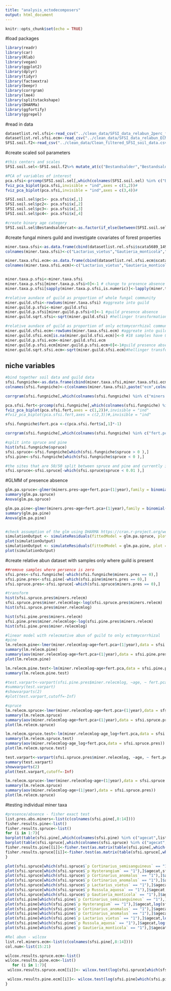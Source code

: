 ```yaml
---
title: "analysis_ectodecomposers"
output: html_document
---
```


```r
knitr::opts_chunk$set(echo = TRUE)
```

#load packages
```r
library(readr)
library(car)
library(Rlab)
library(vegan)
library(ggplot2)
library(dplyr)
library(tidyr)
library(factoextra)
library(beepr)
library(corrgram)
library(lme4)
library(splitstackshape)
library(DHARMa)
library(ggfortify)
library(ggrepel)
```


#read in data
```r
datasetlist.rel.sfsi<-read_csv("../clean_data/SFSI_data_relabun_2perc_filtered.csv")
datasetlist.rel.sfsi.ecm<-read_csv("../clean_data/SFSI_data_relabun_ECM_2perc_filtered.csv")
SFSI.soil.f2<-read_csv("../clean_data/Clean_filtered_SFSI_soil_data.csv")
```

#create scaled soil parameters
```r
#this centers and scales 
SFSI.soil.sel<-SFSI.soil.f2%>% mutate_at(c("Bestandsalder","Bestandsalder_log","Tallandel","Granandel","Bjorkandel","CN_log","Temperatursumma","pH_H2O_log","NC","CN","Cstock","Cstock_log"),list(scaled =scale))

#PCA of variables of interest
pca.sfsi<-prcomp(SFSI.soil.sel[,which(colnames(SFSI.soil.sel) %in% c("Bestandsalder_scaled","Granandel_scaled","pH_H2O_log_scaled","Temperatursumma_scaled","NC_scaled"))]) 
fviz_pca_biplot(pca.sfsi,invisible = "ind",axes = c(1,2))#
fviz_pca_biplot(pca.sfsi,invisible = "ind",axes = c(3,4))#

SFSI.soil.sel$pc1<- pca.sfsi$x[,1]
SFSI.soil.sel$pc2<- pca.sfsi$x[,2]
SFSI.soil.sel$pc3<- pca.sfsi$x[,3]
SFSI.soil.sel$pc4<- pca.sfsi$x[,4]

#create binary age category
SFSI.soil.sel$Bestandsaldercat<-as.factor(if_else(between(SFSI.soil.sel$Bestandsalder,0,70),"young",if_else(between(SFSI.soil.sel$Bestandsalder,70,300),"old","miss")))

```


#create fungal miners guild and investigate covariates of forest properties
```r
miner.taxa.sfsi<-as.data.frame(cbind(datasetlist.rel.sfsi$scata5689_149,datasetlist.rel.sfsi$scata5689_284,datasetlist.rel.sfsi$scata5689_274,datasetlist.rel.sfsi$scata5689_262,datasetlist.rel.sfsi$scata5689_687,datasetlist.rel.sfsi$scata5689_302,datasetlist.rel.sfsi$scata5689_66))#,datasetlist.rel.sfsi$scata5689_294
colnames(miner.taxa.sfsi)<-c("Lactarius_vietus","Gautieria_monticola","Cortinarius_comptulus","Russula_aquosa","Cortinarius_anomalus","Hysterangium","Cortinarius_semisanguineus")#,"Suillus_luteus"

miner.taxa.sfsi.ecm<-as.data.frame(cbind(datasetlist.rel.sfsi.ecm$scata5689_149,datasetlist.rel.sfsi.ecm$scata5689_284,datasetlist.rel.sfsi.ecm$scata5689_274,datasetlist.rel.sfsi.ecm$scata5689_262,datasetlist.rel.sfsi.ecm$scata5689_687,datasetlist.rel.sfsi.ecm$scata5689_302,datasetlist.rel.sfsi.ecm$scata5689_66))#,datasetlist.rel.sfsi.ecm$scata5689_294
colnames(miner.taxa.sfsi.ecm)<-c("Lactarius_vietus","Gautieria_monticola","Cortinarius_comptulus","Russula_aquosa","Cortinarius_anomalus","Hysterangium","Cortinarius_semisanguineus")#,"Suillus_luteus"


miner.taxa.p.sfsi<-miner.taxa.sfsi
miner.taxa.p.sfsi[miner.taxa.p.sfsi>0]<-1 # change to presence absence if rel abun is greater than zero
miner.taxa.p.sfsi[sapply(miner.taxa.p.sfsi,is.numeric)]<-lapply(miner.taxa.p.sfsi[sapply(miner.taxa.p.sfsi,is.numeric)],as.factor) #switch to factor from numeric

#relative aundace of guild as proportion of whole fungal community
miner.guild.sfsi<-rowSums(miner.taxa.sfsi) #aggreate into guild 
miner.guild.p.sfsi<-miner.guild.sfsi
miner.guild.p.sfsi[miner.guild.p.sfsi>0]<-1 #guild presence absence
miner.guild.sqrt.sfsi<-sqrt(miner.guild.sfsi) #hellinger transformation of realtive abun data

#relative aundace of guild as proportion of only ectomycorrhizal community
miner.guild.sfsi.ecm<-rowSums(miner.taxa.sfsi.ecm) #aggreate into guild 
miner.guild.sfsi.ecm[is.na(miner.guild.sfsi.ecm)]<-0 #18 samples have 0 relative abundance of ecto fungi and replace these Nan with zero
miner.guild.p.sfsi.ecm<-miner.guild.sfsi.ecm
miner.guild.p.sfsi.ecm[miner.guild.p.sfsi.ecm>0]<-1#guild presence absence
miner.guild.sqrt.sfsi.ecm<-sqrt(miner.guild.sfsi.ecm)#hellinger transformation of realtive abun data
```

## niche variables
```r
#bind together soil data and guild data
sfsi.fungniche<-as.data.frame(cbind(miner.taxa.sfsi,miner.taxa.sfsi.ecm,miner.taxa.p.sfsi,miner.guild.p.sfsi,miner.guild.sfsi,miner.guild.sfsi.ecm,miner.guild.sqrt.sfsi,miner.guild.sqrt.sfsi.ecm,SFSI.soil.sel$Bestandsalder_scaled,SFSI.soil.sel$Bestandsalder_log_scaled,SFSI.soil.sel$Granandel_scaled,SFSI.soil.sel$pH_H2O_log_scaled,SFSI.soil.sel$NC_scaled,SFSI.soil.sel$Temperatursumma_scaled,SFSI.soil.sel$Taxar,SFSI.soil.sel$Bestandsaldercat,SFSI.soil.sel$Cstock_log_scaled,SFSI.soil.sel$Cstock_scaled))
colnames(sfsi.fungniche)<-c(colnames(miner.taxa.sfsi),paste("ecm",colnames(miner.taxa.p.sfsi)),paste("p",colnames(miner.taxa.p.sfsi)),"miners.pres","miners.rel","miners.relecm","miners.relsqrt","miners.relsqrtecm","age","age_log","spruce","pH","NC","temp","year","agecat","Cstock_log","Cstock")

corrgram(sfsi.fungniche[,which(colnames(sfsi.fungniche) %in% c("miners.pres","age","pH","NC","spruce","temp"))],upper.panel = panel.conf,lower.panel = panel.fill)

pca.sfsi.fert<-prcomp(sfsi.fungniche[,which(colnames(sfsi.fungniche) %in% c("NC","pH"))]) 
fviz_pca_biplot(pca.sfsi.fert,axes = c(1,2))#,invisible = "ind"
#fviz_pca_biplot(pca.sfsi.fert,axes = c(2,3))#,invisible = "ind"

sfsi.fungniche$fert.pca <-c(pca.sfsi.fert$x[,1]*-1)

corrgram(sfsi.fungniche[,which(colnames(sfsi.fungniche) %in% c("fert.pca","spruce","miners.pres","temp","age"))],upper.panel = panel.conf,lower.panel = panel.fill)

#split into spruce and pine
hist(sfsi.fungniche$spruce)
sfsi.spruce<-sfsi.fungniche[which(sfsi.fungniche$spruce > 0 ),]
sfsi.pine<-sfsi.fungniche[which(sfsi.fungniche$spruce < 0 ),]

#the sites that are 50/50 split between spruce and pine and currently in the spruce category - remove these samples
sfsi.spruce<-sfsi.spruce[-which(sfsi.spruce$spruce < 0.01 ),]
```


#GLMM of presence absence
```r
glm.pa.spruce<-glmer(miners.pres~age+fert.pca+(1|year),family = binomial(),data = sfsi.spruce)
summary(glm.pa.spruce)
Anova(glm.pa.spruce)

glm.pa.pine<-glmer(miners.pres~age+fert.pca+(1|year),family = binomial(),data = sfsi.pine)
summary(glm.pa.pine)
Anova(glm.pa.pine)


#check assumption of the glm using DHARMA https://cran.r-project.org/web/packages/DHARMa/vignettes/DHARMa.html
simulationOutput <- simulateResiduals(fittedModel = glm.pa.spruce, plot = F)
plot(simulationOutput)
simulationOutput <- simulateResiduals(fittedModel = glm.pa.pine, plot = F)
plot(simulationOutput)
```

#create relative abun dataset with samples only where guild is present
```r
##remove samples where persence is zero
sfsi.pres<-sfsi.fungniche[-which(sfsi.fungniche$miners.pres == 0),]
sfsi.pine.pres<-sfsi.pine[-which(sfsi.pine$miners.pres == 0),]
sfsi.spruce.pres<-sfsi.spruce[-which(sfsi.spruce$miners.pres == 0),]

#transform 
hist(sfsi.spruce.pres$miners.relecm)
sfsi.spruce.pres$miner.relecmlog<-log(sfsi.spruce.pres$miners.relecm)
hist(sfsi.spruce.pres$miner.relecmlog)

hist(sfsi.pine.pres$miners.relecm)
sfsi.pine.pres$miner.relecmlog<-log(sfsi.pine.pres$miners.relecm)
hist(sfsi.pine.pres$miner.relecmlog)

#linear model with relecmative abun of guild to only ectomycorrhizal
#pine
lm.relecm.pine<-lmer(miner.relecmlog~age+fert.pca+(1|year),data = sfsi.pine.pres)
summary(lm.relecm.pine)
summary(aov(miner.relecmlog~age+fert.pca+(1|year),data = sfsi.pine.pres))
plot(lm.relecm.pine)

lm.relecm.pine.test<-lm(miner.relecmlog~age+fert.pca,data = sfsi.pine.pres)
summary(lm.relecm.pine.test)

#test.varpart<-varpart(sfsi.pine.pres$miner.relecmlog, ~age, ~ fert.pca ,data = sfsi.pine.pres[,which(colnames(sfsi.pine.pres) %in% c("miner.relecmlog","age","fert.pca"))])
#summary(test.varpart)
#showvarparts(2)
#plot(test.varpart,cutoff=-Inf)

#spruce
lm.relecm.spruce<-lmer(miner.relecmlog~age+fert.pca+(1|year),data = sfsi.spruce.pres)
summary(lm.relecm.spruce)
summary(aov(miner.relecmlog~age+fert.pca+(1|year),data = sfsi.spruce.pres))
plot(lm.relecm.spruce)

lm.relecm.spruce.test<-lm(miner.relecmlog~age_log+fert.pca,data = sfsi.spruce.pres)
summary(lm.relecm.spruce.test)
summary(aov(miner.relecmlog~age_log+fert.pca,data = sfsi.spruce.pres))
plot(lm.relecm.spruce.test)

test.varpart<-varpart(sfsi.spruce.pres$miner.relecmlog, ~age, ~ fert.pca ,data = sfsi.spruce.pres[,which(colnames(sfsi.spruce.pres) %in% c("miner.relecmlog","age","fert.pca"))])
summary(test.varpart)
showvarparts(2)
plot(test.varpart,cutoff=-Inf)

lm.relecm.spruce<-lmer(miner.relecmlog~age+(1|year),data = sfsi.spruce.pres)
summary(lm.relecm.spruce)
summary(aov(miner.relecmlog~age+(1|year),data = sfsi.spruce.pres))
plot(lm.relecm.spruce)
```


#testing individual miner taxa
```r
#presence/absence - fisher exact test
list.pres.abs.miners<-list(c(colnames(sfsi.pine[,8:14])))
fisher.results.pine<-list()
fisher.results.spruce<-list()
for (i in 1:7){
barplot(table(sfsi.pine[,which(colnames(sfsi.pine) %in% c("agecat",list.pres.abs.miners[[1]][[i]]))]))
barplot(table(sfsi.spruce[,which(colnames(sfsi.spruce) %in% c("agecat",list.pres.abs.miners[[1]][[i]]))]))     
fisher.results.pine[[i]]<-fisher.test(as.matrix(table(sfsi.pine[,which(colnames(sfsi.pine) %in% c("agecat",list.pres.abs.miners[[1]][[i]]))])),or=1)
fisher.results.spruce[[i]]<-fisher.test(as.matrix(table(sfsi.spruce[,which(colnames(sfsi.spruce) %in% c("agecat",list.pres.abs.miners[[1]][[i]]))])),or=1)
}

plot(sfsi.spruce[which(sfsi.spruce$`p Cortinarius_semisanguineus` == "1"),]$agecat,sfsi.spruce[which(sfsi.spruce$`p Cortinarius_semisanguineus` == "1"),]$`Cortinarius_semisanguineus`)
plot(sfsi.spruce[which(sfsi.spruce$`p Hysterangium` == "1"),]$agecat,sfsi.spruce[which(sfsi.spruce$`p Hysterangium` == "1"),]$`Hysterangium`)
plot(sfsi.spruce[which(sfsi.spruce$`p Cortinarius_anomalus` == "1"),]$agecat,sfsi.spruce[which(sfsi.spruce$`p Cortinarius_anomalus` == "1"),]$`Cortinarius_anomalus`)
plot(sfsi.spruce[which(sfsi.spruce$`p Cortinarius_anomalus` == "1"),]$agecat,sfsi.spruce[which(sfsi.spruce$`p Cortinarius_anomalus` == "1"),]$`Cortinarius_anomalus`)
plot(sfsi.spruce[which(sfsi.spruce$`p Lactarius_vietus` == "1"),]$agecat,sfsi.spruce[which(sfsi.spruce$`p Lactarius_vietus` == "1"),]$`Lactarius_vietus`)
plot(sfsi.spruce[which(sfsi.spruce$`p Russula_aquosa` == "1"),]$agecat,log(sfsi.spruce[which(sfsi.spruce$`p Russula_aquosa` == "1"),]$`Russula_aquosa`))
plot(sfsi.spruce[which(sfsi.spruce$`p Gautieria_monticola` == "1"),]$agecat,sfsi.spruce[which(sfsi.spruce$`p Gautieria_monticola` == "1"),]$`Gautieria_monticola`)
plot(sfsi.pine[which(sfsi.pine$`p Cortinarius_semisanguineus` == "1"),]$agecat,log(sfsi.pine[which(sfsi.pine$`p Cortinarius_semisanguineus` == "1"),]$`Cortinarius_semisanguineus`))
plot(sfsi.pine[which(sfsi.pine$`p Hysterangium` == "1"),]$agecat,log(sfsi.pine[which(sfsi.pine$`p Hysterangium` == "1"),]$`Hysterangium`))
plot(sfsi.pine[which(sfsi.pine$`p Cortinarius_anomalus` == "1"),]$agecat,log(sfsi.pine[which(sfsi.pine$`p Cortinarius_anomalus` == "1"),]$`Cortinarius_anomalus`))
plot(sfsi.pine[which(sfsi.pine$`p Cortinarius_anomalus` == "1"),]$agecat,log(sfsi.pine[which(sfsi.pine$`p Cortinarius_anomalus` == "1"),]$`Cortinarius_anomalus`))
plot(sfsi.pine[which(sfsi.pine$`p Lactarius_vietus` == "1"),]$agecat,log(sfsi.pine[which(sfsi.pine$`p Lactarius_vietus` == "1"),]$`Lactarius_vietus`))
plot(sfsi.pine[which(sfsi.pine$`p Russula_aquosa` == "1"),]$agecat,log(sfsi.pine[which(sfsi.pine$`p Russula_aquosa` == "1"),]$`Russula_aquosa`))
plot(sfsi.pine[which(sfsi.pine$`p Gautieria_monticola` == "1"),]$agecat,log(sfsi.pine[which(sfsi.pine$`p Gautieria_monticola` == "1"),]$`Gautieria_monticola`))

#Rel abun - wilcox
list.rel.miners.ecm<-list(c(colnames(sfsi.pine[,8:14])))
col.num<-list(15:21)

wilcox.results.spruce.ecm<-list()
wilcox.results.pine.ecm<-list()
   for (i in 1:7){
 wilcox.results.spruce.ecm[[i]]<- wilcox.test(log(sfsi.spruce[which(sfsi.spruce[, col.num[[1]][i]] == "1" & sfsi.spruce$agecat == "old"),which(colnames(sfsi.spruce) == list.rel.miners.ecm[[1]][[i]])]),log(sfsi.spruce[which(sfsi.spruce[,col.num[[1]][i]] == "1" & sfsi.spruce$agecat == "young"),which(colnames(sfsi.spruce) == list.rel.miners.ecm[[1]][[i]])]))

 wilcox.results.pine.ecm[[i]]<- wilcox.test(log(sfsi.pine[which(sfsi.pine[, col.num[[1]][i]] == "1" & sfsi.pine$agecat == "old"),which(colnames(sfsi.pine) == list.rel.miners.ecm[[1]][[i]])]),log(sfsi.pine[which(sfsi.pine[,col.num[[1]][i]] == "1" & sfsi.pine$agecat == "young"),which(colnames(sfsi.pine) == list.rel.miners.ecm[[1]][[i]])]))
}

```
